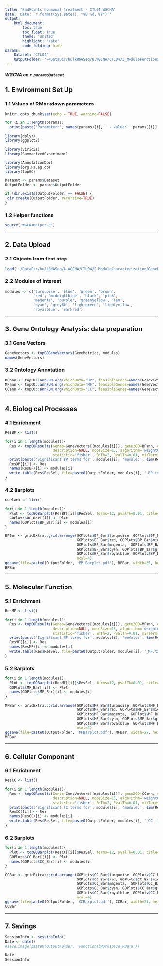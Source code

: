 ```yaml
---
title: "EndPoints hormonal treatment - CTL04 WGCNA"
date: 'Date: `r format(Sys.Date(), "%B %d, %Y")`'
output:
    html_document:
        toc: true
        toc_float: true
        theme: 'united'
        highlight: 'kate'
        code_folding: hide
params: 
    Dataset: 'CTL04'
    OutputFolder: '~/DataDir/bulkRNASeq/8.WGCNA/CTL04/3_ModuleFunctional/'
---
```


##### WGCNA on `r params$Dataset`.


## 1. Environment Set Up

### 1.1 Values of RMarkdown parameters

```r
knitr::opts_chunk$set(echo = TRUE, warning=FALSE)
```

```r
for (i in 1:length(params))
  print(paste('Parameter:', names(params)[i], ' - Value:', params[[i]], '- Class:', class(params[[i]])))
```

```r
library(dplyr)
library(ggplot2)

library(viridis)
library(SummarizedExperiment)

library(AnnotationDbi)
library(org.Hs.eg.db)
library(topGO)
```

```r
Dataset <- params$Dataset
OutputFolder <- params$OutputFolder

if (dir.exists(OutputFolder) == FALSE) {
 dir.create(OutputFolder, recursive=TRUE)
}
```


### 1.2 Helper functions

```r
source('WGCNAHelper.R')
```

****

## 2. Data Upload


### 2.1 Objects from first step

```r
load('~/DataDir/bulkRNASeq/8.WGCNA/CTL04/2_ModuleCharacterization/GeneMetrics.RData')
```


### 2.2 Modules of interest

```r
modules <- c('turquoise', 'blue', 'green', 'brown', 
             'red', 'midnightblue', 'black', 'pink', 
             'magenta', 'purple', 'greenyellow', 'tan', 
             'cyan', 'grey60', 'lightgreen', 'lightyellow',
             'royalblue', 'darkred')
```


****

## 3. Gene Ontology Analysis: data preparation

### 3.1 Gene Vectors

```r
GeneVectors <- topGOGeneVectors(GeneMetrics, modules)
names(GeneVectors)
```

### 3.2 Ontology Annotation

```r
BPann <- topGO::annFUN.org(whichOnto="BP", feasibleGenes=names(GeneVectors[[1]]), mapping="org.Hs.eg.db", ID="symbol") %>% topGO::inverseList()
MFann <- topGO::annFUN.org(whichOnto="MF", feasibleGenes=names(GeneVectors[[1]]), mapping="org.Hs.eg.db", ID="symbol") %>% topGO::inverseList()
CCann <- topGO::annFUN.org(whichOnto="CC", feasibleGenes=names(GeneVectors[[1]]), mapping="org.Hs.eg.db", ID="symbol") %>% topGO::inverseList()
```

****

## 4. Biological Processes

### 4.1 Enrichment

```r
ResBP <- list()

for(i in 1:length(modules)){
  Res <- topGOResults(Genes=GeneVectors[[modules[i]]], gene2GO=BPann, ontology='BP', 
                      description=NULL, nodeSize=15, algorithm='weight01', 
                      statistic='fisher', EnTh=2, PvalTh=0.01, minTerms=12)
  print(paste('Significant BP terms for', modules[i], 'module:', dim(Res$ResSel)[1]))
  ResBP[[i]] <- Res
  names(ResBP)[i] <- modules[i]
  write.table(Res$ResSel, file=paste0(OutputFolder, modules[i], '_BP.txt'), sep='\t', row.names=FALSE)
}

```

### 4.2 Barplots

```r
GOPlots <- list()

for(i in 1:length(modules)){
  Plot <- topGOBarplot(ResBP[[i]]$ResSel, terms=12, pvalTh=0.01, title=modules[i], palette=NULL)
  GOPlots$BP_Bar[[i]] <- Plot
  names(GOPlots$BP_Bar)[i] <- modules[i]
}

```

```r
BPBar <- gridExtra::grid.arrange(GOPlots$BP_Bar$turquoise, GOPlots$BP_Bar$blue, GOPlots$BP_Bar$green, GOPlots$BP_Bar$brown, 
                                 GOPlots$BP_Bar$red, GOPlots$BP_Bar$midnightblue, GOPlots$BP_Bar$black, GOPlots$BP_Bar$pink, 
                                 GOPlots$BP_Bar$magenta,  GOPlots$BP_Bar$purple, GOPlots$BP_Bar$greenyellow, GOPlots$BP_Bar$tan,
                                 GOPlots$BP_Bar$cyan, GOPlots$BP_Bar$grey60, GOPlots$BP_Bar$lightgreen, GOPlots$BP_Bar$lightyellow,
                                 GOPlots$BP_Bar$royalblue, GOPlots$BP_Bar$darkred,
                                 ncol=4)
ggsave(file=paste0(OutputFolder, 'BP_Barplot.pdf'), BPBar, width=25, height=25)
BPBar
```


****

## 5. Molecular Function

### 5.1 Enrichment

```r
ResMF <- list()

for(i in 1:length(modules)){
  Res <- topGOResults(Genes=GeneVectors[[modules[i]]], gene2GO=MFann, ontology='MF', 
                      description=NULL, nodeSize=15, algorithm='weight01', 
                      statistic='fisher', EnTh=2, PvalTh=0.01, minTerms=12)
  print(paste('Significant MF terms for', modules[i], 'module:', dim(Res$ResSel)[1]))
  ResMF[[i]] <- Res
  names(ResMF)[i] <- modules[i]
  write.table(Res$ResSel, file=paste0(OutputFolder, modules[i], '_MF.txt'), sep='\t', row.names=FALSE)
}
```

### 5.2 Barplots

```r
for(i in 1:length(modules)){
  Plot <- topGOBarplot(ResMF[[i]]$ResSel, terms=12, pvalTh=0.01, title=modules[i], palette=NULL)
  GOPlots$MF_Bar[[i]] <- Plot
  names(GOPlots$MF_Bar)[i] <- modules[i]
}

```

```r
MFBar <- gridExtra::grid.arrange(GOPlots$MF_Bar$turquoise, GOPlots$MF_Bar$blue, GOPlots$MF_Bar$green, GOPlots$MF_Bar$brown, 
                                 GOPlots$MF_Bar$red, GOPlots$MF_Bar$midnightblue, GOPlots$MF_Bar$black, GOPlots$MF_Bar$pink, 
                                 GOPlots$MF_Bar$magenta,  GOPlots$MF_Bar$purple, GOPlots$MF_Bar$greenyellow, GOPlots$MF_Bar$tan,
                                 GOPlots$MF_Bar$cyan, GOPlots$MF_Bar$grey60, GOPlots$MF_Bar$lightgreen, GOPlots$MF_Bar$lightyellow,
                                 GOPlots$MF_Bar$royalblue, GOPlots$MF_Bar$darkred,
                                 ncol=4)
ggsave(file=paste0(OutputFolder, 'MFBarplot.pdf'), MFBar, width=25, height=25)
MFBar
```


****

## 6. Cellular Component

### 6.1 Enrichment

```r
ResCC <- list()

for(i in 1:length(modules)){
  Res <- topGOResults(Genes=GeneVectors[[modules[i]]], gene2GO=CCann, ontology='CC', 
                      description=NULL, nodeSize=15, algorithm='weight01', 
                      statistic='fisher', EnTh=2, PvalTh=0.01, minTerms=12)
  print(paste('Significant CC terms for', modules[i], 'module:', dim(Res$ResSel)[1]))
  ResCC[[i]] <- Res
  names(ResCC)[i] <- modules[i]
  write.table(Res$ResSel, file=paste0(OutputFolder, modules[i], '_CC-.txt'), sep='\t', row.names=FALSE)
}

```

### 6.2 Barplots

```r
for(i in 1:length(modules)){
  Plot <- topGOBarplot(ResCC[[i]]$ResSel, terms=12, pvalTh=0.01, title=modules[i], palette=NULL)
  GOPlots$CC_Bar[[i]] <- Plot
  names(GOPlots$CC_Bar)[i] <- modules[i]
}

```

```r
CCBar <- gridExtra::grid.arrange(GOPlots$CC_Bar$turquoise, GOPlots$CC_Bar$blue, GOPlots$CC_Bar$green, GOPlots$CC_Bar$brown, 
                                 GOPlots$CC_Bar$red, GOPlots$CC_Bar$midnightblue, GOPlots$CC_Bar$black, GOPlots$CC_Bar$pink, 
                                 GOPlots$CC_Bar$magenta,  GOPlots$CC_Bar$purple, GOPlots$CC_Bar$greenyellow, GOPlots$CC_Bar$tan,
                                 GOPlots$CC_Bar$cyan, GOPlots$CC_Bar$grey60, GOPlots$CC_Bar$lightgreen, GOPlots$CC_Bar$lightyellow,
                                 GOPlots$CC_Bar$royalblue, GOPlots$CC_Bar$darkred,
                                 ncol=4)
ggsave(file=paste0(OutputFolder, 'CCBarplot.pdf'), CCBar, width=25, height=25)
CCBar
```

****

## 7. Savings

```r
SessionInfo <- sessionInfo()
Date <- date()
#save.image(paste0(OutputFolder, 'FunctionalWorkspace.RData'))
```

```r
Date
SessionInfo
``` 





